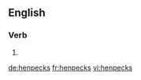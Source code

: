 ==English==

===Verb===
{{head|en|verb form}}

# {{en-third-person singular of|henpeck}}

[[de:henpecks]]
[[fr:henpecks]]
[[vi:henpecks]]